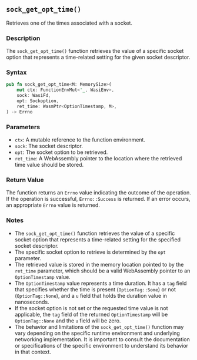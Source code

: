 ## `sock_get_opt_time()`

Retrieves one of the times associated with a socket.

### Description

The `sock_get_opt_time()` function retrieves the value of a specific socket option that represents a time-related setting for the given socket descriptor.

### Syntax

```rust
pub fn sock_get_opt_time<M: MemorySize>(
    mut ctx: FunctionEnvMut<'_, WasiEnv>,
    sock: WasiFd,
    opt: Sockoption,
    ret_time: WasmPtr<OptionTimestamp, M>,
) -> Errno
```

### Parameters

- `ctx`: A mutable reference to the function environment.
- `sock`: The socket descriptor.
- `opt`: The socket option to be retrieved.
- `ret_time`: A WebAssembly pointer to the location where the retrieved time value should be stored.

### Return Value

The function returns an `Errno` value indicating the outcome of the operation. If the operation is successful, `Errno::Success` is returned. If an error occurs, an appropriate `Errno` value is returned.

### Notes

- The `sock_get_opt_time()` function retrieves the value of a specific socket option that represents a time-related setting for the specified socket descriptor.
- The specific socket option to retrieve is determined by the `opt` parameter.
- The retrieved value is stored in the memory location pointed to by the `ret_time` parameter, which should be a valid WebAssembly pointer to an `OptionTimestamp` value.
- The `OptionTimestamp` value represents a time duration. It has a `tag` field that specifies whether the time is present (`OptionTag::Some`) or not (`OptionTag::None`), and a `u` field that holds the duration value in nanoseconds.
- If the socket option is not set or the requested time value is not applicable, the `tag` field of the returned `OptionTimestamp` will be `OptionTag::None` and the `u` field will be zero.
- The behavior and limitations of the `sock_get_opt_time()` function may vary depending on the specific runtime environment and underlying networking implementation. It is important to consult the documentation or specifications of the specific environment to understand its behavior in that context.
